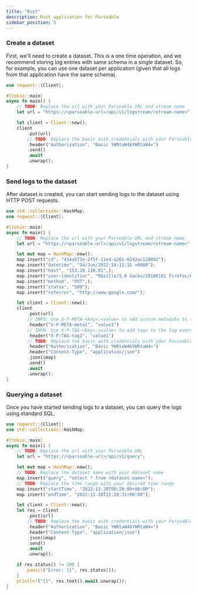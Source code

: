 ```yaml
---
title: "Rust"
description: Rust application for Parseable
sidebar_position: 5
---
```


### Create a dataset
First, we'll need to create a dataset. This is a one time operation, and we recommend storing log entries with same schema in a single dataset. So, for example, you can use one dataset per application (given that all logs from that application have the same schema).


```rust
use reqwest::{Client};

#[tokio::main]
async fn main() {
    // TODO: Replace the url with your Parseable URL and stream name    
    let url = "https://<parseable-url>/api/v1/logstream/<stream-name>";

    let client = Client::new();
    client
        .put(url)
        // TODO: Replace the basic auth credentials with your Parseable credentials
        .header("Authorization", "Basic YWRtaW46YWRtaW4=")
        .send()
        .await
        .unwrap();
}
```
### Send logs to the dataset
After dataset is created, you can start sending logs to the dataset using HTTP POST requests.


```rust
use std::collections::HashMap;
use reqwest::{Client};

#[tokio::main]
async fn main() {
    // TODO: Replace the url with your Parseable URL and stream name    
    let url = "https://<parseable-url>/api/v1/logstream/<stream-name>";

    let mut map = HashMap::new();
    map.insert("id", "434a5f5e-2f5f-11ed-a261-0242ac120002");
    map.insert("datetime", "24/Jun/2022:14:12:15 +0000");
    map.insert("host", "153.10.110.81",);
    map.insert("user-identifier", "Mozilla/5.0 Gecko/20100101 Firefox/64.0",);
    map.insert("method", "PUT",);
    map.insert("status", "500");
    map.insert("referrer", "http://www.google.com/");

    let client = Client::new();
    client
        .post(url)
        // INFO: Use X-P-META-<key>:<value> to add custom metadata to the log event
        .header("X-P-META-meta1", "value1")
        // INFO: Use X-P-TAG-<key>:<value> to add tags to the log event
        .header("X-P-TAG-tag1", "value1")
        // TODO: Replace the basic auth credentials with your Parseable credentials
        .header("Authorization", "Basic YWRtaW46YWRtaW4=")
        .header("Content-Type", "application/json")
        .json(&map)
        .send()
        .await
        .unwrap();
}
```
### Querying a dataset
Once you have started sending logs to a dataset, you can query the logs using standard SQL.


```rust
use reqwest::{Client};
use std::collections::HashMap;

#[tokio::main]
async fn main() {
    // TODO: Replace the url with your Parseable URL
    let url = "https://<parseable-url>/api/v1/query";

    let mut map = HashMap::new();
    // TODO: Replace the dataset name with your dataset name
    map.insert("query", "select * from <dataset-name>");
    // TODO: Replace the time range with your desired time range
    map.insert("startTime", "2022-11-20T08:20:00+00:00");
    map.insert("endTime", "2022-11-20T22:20:31+00:00");

    let client = Client::new();
    let res = client
        .post(url)
        // TODO: Replace the basic auth credentials with your Parseable credentials
        .header("Authorization", "Basic YWRtaW46YWRtaW4=")
        .header("Content-Type", "application/json")
        .json(&map)
        .send()
        .await
        .unwrap();

    if res.status() != 200 {
        panic!("Error: {}", res.status());
    }
    println!("{}", res.text().await.unwrap());
}
```
